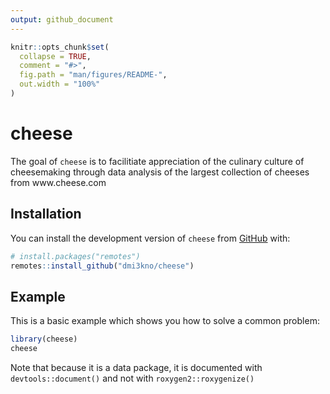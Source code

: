 ```yaml
---
output: github_document
---
```


<!-- README.md is generated from README.Rmd. Please edit that file -->

```r
knitr::opts_chunk$set(
  collapse = TRUE,
  comment = "#>",
  fig.path = "man/figures/README-",
  out.width = "100%"
)
```
# cheese

The goal of `cheese` is to facilitiate appreciation of the culinary culture of cheesemaking through data analysis of the largest collection of cheeses from www.cheese.com

## Installation

You can install the development version of `cheese` from [GitHub](https://github.com/) with:

```r
# install.packages("remotes")
remotes::install_github("dmi3kno/cheese")
```

## Example

This is a basic example which shows you how to solve a common problem:

```r
library(cheese)
cheese
```

Note that because it is a data package, it is documented with `devtools::document()` and not with `roxygen2::roxygenize()`
